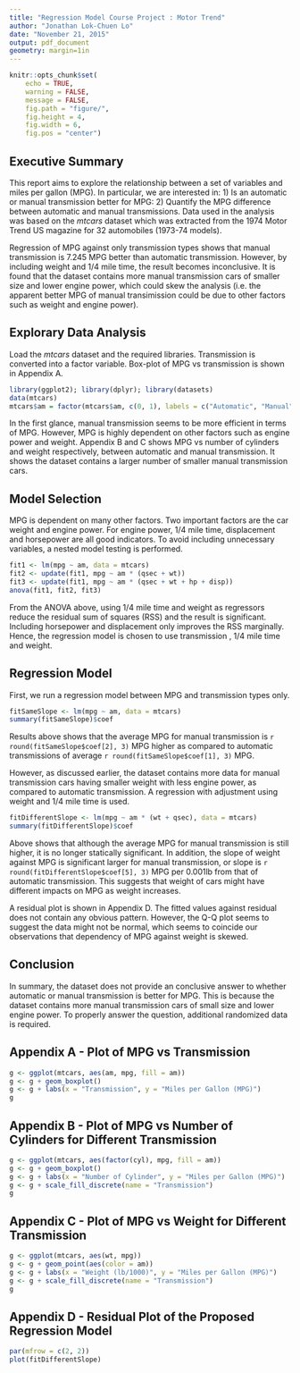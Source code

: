 ```yaml
---
title: "Regression Model Course Project : Motor Trend"
author: "Jonathan Lok-Chuen Lo"
date: "November 21, 2015"
output: pdf_document
geometry: margin=1in
---
```


```r
knitr::opts_chunk$set(
    echo = TRUE, 
    warning = FALSE, 
    message = FALSE,
    fig.path = "figure/",
    fig.height = 4,
    fig.width = 6,
    fig.pos = "center")
```

## Executive Summary

This report aims to explore the relationship between a set of variables and 
miles per gallon (MPG). In particular, we are interested in: 1) Is an automatic 
or manual transmission better for MPG: 2) Quantify the MPG difference between 
automatic and manual transmissions. Data used in the analysis was based on the 
*mtcars* dataset which was extracted from the 1974 Motor Trend US magazine for
32 automobiles (1973-74 models).

Regression of MPG against only transmission types shows that manual transmission
is 7.245 MPG better than automatic transmission. However, by including weight
and 1/4 mile time, the result becomes inconclusive. It is found that the dataset
contains more manual transmission cars of smaller size and lower engine power,
which could skew the analysis (i.e. the apparent better MPG of manual
transimission could be due to other factors such as weight and engine power).

## Explorary Data Analysis

Load the *mtcars* dataset and the required libraries. Transmission is converted
into a factor variable. Box-plot of MPG vs transmission is shown in Appendix A. 

```r
library(ggplot2); library(dplyr); library(datasets)
data(mtcars)
mtcars$am = factor(mtcars$am, c(0, 1), labels = c("Automatic", "Manual"))
```

In the first glance, manual transmission seems to be more efficient in terms of
MPG. However, MPG is highly dependent on other factors such as engine power and
weight. Appendix B and C shows MPG vs number of cylinders and weight
respectively, between automatic and manual transmission. It shows the dataset
contains a larger number of smaller manual transmission cars.

## Model Selection

MPG is dependent on many other factors. Two important factors are the car weight
and engine power. For engine power, 1/4 mile time, displacement and
horsepower are all good indicators. To avoid including unnecessary variables, a
nested model testing is performed.

```r
fit1 <- lm(mpg ~ am, data = mtcars) 
fit2 <- update(fit1, mpg ~ am * (qsec + wt)) 
fit3 <- update(fit1, mpg ~ am * (qsec + wt + hp + disp))
anova(fit1, fit2, fit3)
```

From the ANOVA above, using 1/4 mile time and weight as regressors reduce the 
residual sum of squares (RSS) and the result is significant. Including 
horsepower and displacement only improves the RSS marginally. Hence, the 
regression model is chosen to use transmission , 1/4 mile time and weight.

## Regression Model

First, we run a regression model between MPG and transmission types only.

```r
fitSameSlope <- lm(mpg ~ am, data = mtcars)
summary(fitSameSlope)$coef
```

Results above shows that the average MPG for manual transmission is 
`r round(fitSameSlope$coef[2], 3)` MPG higher as
compared to automatic transmissions of average 
`r round(fitSameSlope$coef[1], 3)` MPG.

However, as discussed earlier, the dataset contains more data for manual 
transmission cars having smaller weight with less engine power, as compared to
automatic transmission. A regression with adjustment using weight and 1/4 mile
time is used.

```r
fitDifferentSlope <- lm(mpg ~ am * (wt + qsec), data = mtcars)
summary(fitDifferentSlope)$coef
```

Above shows that although the average MPG for manual transmission is still
higher, it is no longer statically significant. In addition, the slope of weight
against MPG is significant larger for manual transmission, or slope is 
`r round(fitDifferentSlope$coef[5], 3)` MPG per 0.001lb from that of automatic 
transmission. This suggests that weight of cars might have different impacts on 
MPG as weight increases. 

A residual plot is shown in Appendix D. The fitted values against residual does
not contain any obvious pattern. However, the Q-Q plot seems to suggest the
data might not be normal, which seems to coincide our observations that 
dependency of MPG against weight is skewed.

## Conclusion

In summary, the dataset does not provide an conclusive answer to whether 
automatic or manual transmission is better for MPG. This is because the dataset 
contains more manual transmission cars of small size and lower engine power. To
properly answer the question, additional randomized data is required.

## Appendix A - Plot of MPG vs Transmission

```r
g <- ggplot(mtcars, aes(am, mpg, fill = am))
g <- g + geom_boxplot()
g <- g + labs(x = "Transmission", y = "Miles per Gallon (MPG)")
g
```

## Appendix B - Plot of MPG vs Number of Cylinders for Different Transmission

```r
g <- ggplot(mtcars, aes(factor(cyl), mpg, fill = am))
g <- g + geom_boxplot()
g <- g + labs(x = "Number of Cylinder", y = "Miles per Gallon (MPG)")
g <- g + scale_fill_discrete(name = "Transmission")
g
```

## Appendix C - Plot of MPG vs Weight for Different Transmission

```r
g <- ggplot(mtcars, aes(wt, mpg))
g <- g + geom_point(aes(color = am))
g <- g + labs(x = "Weight (lb/1000)", y = "Miles per Gallon (MPG)")
g <- g + scale_fill_discrete(name = "Transmission")
g
```

## Appendix D - Residual Plot of the Proposed Regression Model

```r
par(mfrow = c(2, 2))
plot(fitDifferentSlope)
```


